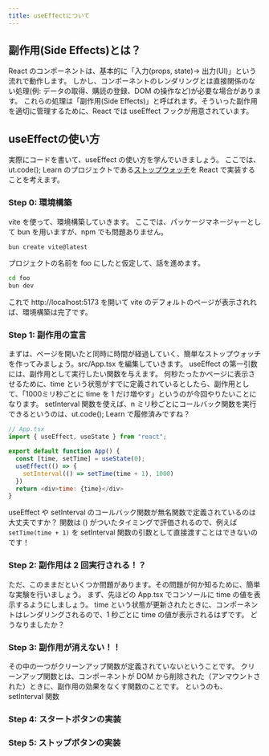 ```yaml
---
title: useEffectについて
---
```


## 副作用(Side Effects)とは？
React のコンポーネントは、基本的に「入力(props, state)→ 出力(UI)」という流れで動作します。
しかし、コンポーネントのレンダリングとは直接関係のない処理(例: データの取得、購読の登録、DOM の操作など)が必要な場合があります。
これらの処理は「副作用(Side Effects)」と呼ばれます。そういった副作用を適切に管理するために、React では useEffect フックが用意されています。

## useEffectの使い方
実際にコードを書いて、useEffect の使い方を学んでいきましょう。
ここでは、ut.code(); Learn のプロジェクトである[ストップウォッチ](https://learn.utcode.net/docs/trial-session/project/)を React で実装することを考えます。

### Step 0: 環境構築
vite を使って、環境構築していきます。
ここでは、パッケージマネージャーとして bun を用いますが、npm でも問題ありません。
```sh
bun create vite@latest
```
プロジェクトの名前を foo にしたと仮定して、話を進めます。
```sh
cd foo
bun dev
```
これで http://localhost:5173 を開いて vite のデフォルトのページが表示されれば、環境構築は完了です。

### Step 1: 副作用の宣言
まずは、ページを開いたと同時に時間が経過していく、簡単なストップウォッチを作ってみましょう。src/App.tsx を編集していきます。
useEffect の第一引数には、副作用として実行したい関数を与えます。
何秒たったかページに表示させるために、time という状態がすでに定義されているとしたら、副作用として、「1000ミリ秒ごとに time を 1 だけ増やす」というのが今回やりたいことになります。
setInterval 関数を使えば、n ミリ秒ごとにコールバック関数を実行できるというのは、ut.code(); Learn で履修済みですね？
```js
// App.tsx
import { useEffect, useState } from "react";

export default function App() {
  const [time, setTime] = useState(0);
  useEffect(() => {
    setInterval(() => setTime(time + 1), 1000)
  })
  return <div>time: {time}</div>
}
```
useEffect や setInterval のコールバック関数が無名関数で定義されているのは大丈夫ですか？
関数は () がついたタイミングで評価されるので、例えば `setTime(time + 1)` を setInterval 関数の引数として直接渡すことはできないのです！

### Step 2: 副作用は 2 回実行される！？
ただ、このままだといくつか問題があります。その問題が何か知るために、簡単な実験を行いましょう。
まず、先ほどの App.tsx でコンソールに time の値を表示するようにしましょう。
time という状態が更新されたときに、コンポーネントはレンダリングされるので、1 秒ごとに time の値が表示されるはずです。
どうなりましたか？

### Step 3: 副作用が消えない！！
その中の一つがクリーンアップ関数が定義されていないということです。
クリーンアップ関数とは、コンポーネントが DOM から削除された（アンマウントされた）ときに、副作用の効果をなくす関数のことです。
というのも、setInterval 関数
### Step 4: スタートボタンの実装
### Step 5: ストップボタンの実装
